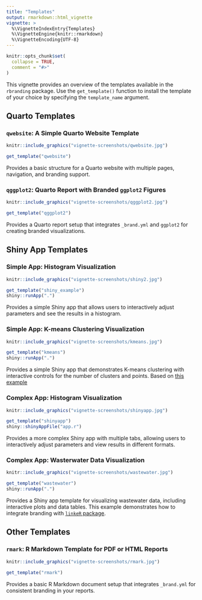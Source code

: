 ```yaml
---
title: "Templates"
output: rmarkdown::html_vignette
vignette: >
  %\VignetteIndexEntry{Templates}
  %\VignetteEngine{knitr::rmarkdown}
  %\VignetteEncoding{UTF-8}
---
```


```r
knitr::opts_chunk$set(
  collapse = TRUE,
  comment = "#>"
)
```

This vignette provides an overview of the templates available in the `rbranding` package. Use the `get_template()` function to install the template of your choice by specifying the `template_name` argument.


## Quarto Templates

### `qwebsite`: A Simple Quarto Website Template

```r
knitr::include_graphics("vignette-screenshots/qwebsite.jpg")
```

``` r
get_template("qwebsite")
```

Provides a basic structure for a Quarto website with multiple pages, navigation, and branding support.


### `qggplot2`: Quarto Report with Branded `ggplot2` Figures
```r
knitr::include_graphics("vignette-screenshots/qggplot2.jpg")
```

``` r
get_template("qggplot2")
```

Provides a Quarto report setup that integrates `_brand.yml` and `ggplot2` for creating branded visualizations.


## Shiny App Templates

### Simple App: Histogram Visualization
```r
knitr::include_graphics("vignette-screenshots/shiny2.jpg")
```

``` r
get_template("shiny_example")
shiny::runApp(".")
```

Provides a simple Shiny app that allows users to interactively adjust parameters and see the results in a histogram.


### Simple App: K-means Clustering Visualization

```r
knitr::include_graphics("vignette-screenshots/kmeans.jpg")
```

``` r
get_template("kmeans")
shiny::runApp(".")
```

Provides a simple Shiny app that demonstrates K-means clustering with interactive controls for the number of clusters and points. Based on [this example](https://shiny.rstudio.com/gallery/kmeans-example.html)


### Complex App: Histogram Visualization
```r
knitr::include_graphics("vignette-screenshots/shinyapp.jpg")
```

``` r
get_template("shinyapp")
shiny::shinyAppFile("app.r")
```

Provides a more complex Shiny app with multiple tabs, allowing users to interactively adjust parameters and view results in different formats.


### Complex App: Wasterwater Data Visualization

```r
knitr::include_graphics("vignette-screenshots/wastewater.jpg")
```

``` r
get_template("wastewater")
shiny::runApp(".")
```

Provides a Shiny app template for visualizing wastewater data, including interactive plots and data tables. This example demonstrates how to integrate branding with [`linkeR` package](https://CRAN.R-project.org/package=linkeR).


## Other Templates

### `rmark`: R Markdown Template for PDF or HTML Reports

```r
knitr::include_graphics("vignette-screenshots/rmark.jpg")
```

``` r
get_template("rmark")
```

Provides a basic R Markdown document setup that integrates `_brand.yml` for consistent branding in your reports.